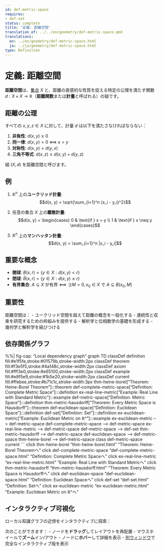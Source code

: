 ```yaml
---
id: def-metric-space
requires:
- def-set
status: complete
title: '定義: 距離空間'
translation_of: ../../en/geometry/def-metric-space.qmd
translations:
  en: ../en/geometry/def-metric-space.html
  ja: ../ja/geometry/def-metric-space.html
type: Definition
---
```


# 定義: 距離空間 {#def-metric-space}

**距離空間**は、[集合](../logic-set-theory/def-set.qmd) $X$ と、距離の直感的な性質を捉える特定の公理を満たす関数 $d: X \times X \to \mathbb{R}$（**距離関数**または**計量**と呼ばれる）の組です。

## 距離の公理

すべての $x, y, z \in X$ に対して、計量 $d$ は以下を満たさなければならない：

1. **非負性**: $d(x, y) \geq 0$
2. **同一律**: $d(x, y) = 0$ ⟺ $x = y$
3. **対称性**: $d(x, y) = d(y, x)$
4. **三角不等式**: $d(x, z) \leq d(x, y) + d(y, z)$

組 $(X, d)$ を距離空間と呼びます。

## 例

1. $\mathbb{R}^n$ 上の**ユークリッド計量**:
   $$d(x, y) = \sqrt{\sum_{i=1}^n (x_i - y_i)^2}$$

2. 任意の集合 $X$ 上の**離散計量**:
   $$d(x, y) = \begin{cases} 0 & \text{if } x = y \\ 1 & \text{if } x \neq y \end{cases}$$

3. $\mathbb{R}^n$ 上の**マンハッタン計量**:
   $$d(x, y) = \sum_{i=1}^n |x_i - y_i|$$

## 重要な概念

- **開球**: $B(x, r) = \{y \in X : d(x, y) < r\}$
- **閉球**: $\bar{B}(x, r) = \{y \in X : d(x, y) \leq r\}$
- **有界集合**: $A \subseteq X$ が有界 ⟺ $\exists M > 0, x_0 \in X$ で $A \subseteq B(x_0, M)$

## 重要性

距離空間は：
- ユークリッド空間を超えて距離の概念を一般化する
- 連続性と収束を研究するための枠組みを提供する
- 解析学と位相数学の基礎を形成する
- 幾何学と解析学を結びつける

## 依存関係グラフ

%%| fig-cap: "Local dependency graph"
graph TD
    classDef definition fill:#e1f5fe,stroke:#01579b,stroke-width:2px
    classDef theorem fill:#f3e5f5,stroke:#4a148c,stroke-width:2px
    classDef axiom fill:#fff3e0,stroke:#e65100,stroke-width:2px
    classDef example fill:#e8f5e9,stroke:#1b5e20,stroke-width:2px
    classDef current fill:#ffebee,stroke:#b71c1c,stroke-width:3px
    thm-heine-borel["Theorem: Heine-Borel Theorem"]:::theorem
    def-complete-metric-space["Definition: Complete Metric Space"]:::definition
    ex-real-line-metric["Example: Real Line with Standard Metric"]:::example
    def-metric-space["Definition: Metric Space"]:::definition
    thm-metric-hausdorff["Theorem: Every Metric Space is Hausdorff"]:::theorem
    def-euclidean-space["Definition: Euclidean Space"]:::definition
    def-set["Definition: Set"]:::definition
    ex-euclidean-metric["Example: Euclidean Metric on ℝⁿ"]:::example
    ex-euclidean-metric --> def-metric-space
    def-complete-metric-space --> def-metric-space
    ex-real-line-metric --> def-metric-space
    def-metric-space --> def-set
    thm-metric-hausdorff --> def-metric-space
    def-euclidean-space --> def-metric-space
    thm-heine-borel --> def-metric-space
    class def-metric-space current
```
    click thm-heine-borel "thm-heine-borel.html" "Theorem: Heine-Borel Theoremへ"
    click def-complete-metric-space "def-complete-metric-space.html" "Definition: Complete Metric Spaceへ"
    click ex-real-line-metric "ex-real-line-metric.html" "Example: Real Line with Standard Metricへ"
    click thm-metric-hausdorff "thm-metric-hausdorff.html" "Theorem: Every Metric Space is Hausdorffへ"
    click def-euclidean-space "def-euclidean-space.html" "Definition: Euclidean Spaceへ"
    click def-set "def-set.html" "Definition: Setへ"
    click ex-euclidean-metric "ex-euclidean-metric.html" "Example: Euclidean Metric on ℝⁿへ"

## インタラクティブ可視化

ローカル知識グラフの近傍をインタラクティブに探索：

::: {.graph-viz data-id="def-metric-space" data-width="700" data-height="500"}
:::

次のことができます：
- ノードを**ドラッグ**してレイアウトを再配置
- マウスホイールで**ズーム**イン/アウト
- ノードに**ホバー**して詳細を表示
- [別ウィンドウ](../../output/interactive/def-metric-space.html){target="_blank"}で完全なインタラクティブ版を表示
